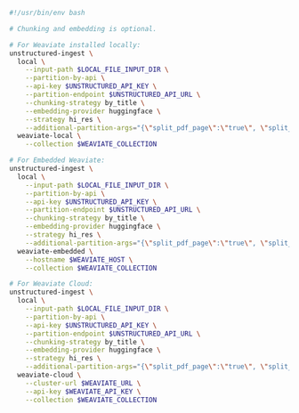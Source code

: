 ```bash CLI
#!/usr/bin/env bash

# Chunking and embedding is optional.

# For Weaviate installed locally:
unstructured-ingest \
  local \
    --input-path $LOCAL_FILE_INPUT_DIR \
    --partition-by-api \
    --api-key $UNSTRUCTURED_API_KEY \
    --partition-endpoint $UNSTRUCTURED_API_URL \
    --chunking-strategy by_title \
    --embedding-provider huggingface \
    --strategy hi_res \
    --additional-partition-args="{\"split_pdf_page\":\"true\", \"split_pdf_allow_failed\":\"true\", \"split_pdf_concurrency_level\": 15}" \
  weaviate-local \
    --collection $WEAVIATE_COLLECTION

# For Embedded Weaviate:
unstructured-ingest \
  local \
    --input-path $LOCAL_FILE_INPUT_DIR \
    --partition-by-api \
    --api-key $UNSTRUCTURED_API_KEY \
    --partition-endpoint $UNSTRUCTURED_API_URL \
    --chunking-strategy by_title \
    --embedding-provider huggingface \
    --strategy hi_res \
    --additional-partition-args="{\"split_pdf_page\":\"true\", \"split_pdf_allow_failed\":\"true\", \"split_pdf_concurrency_level\": 15}" \
  weaviate-embedded \
    --hostname $WEAVIATE_HOST \
    --collection $WEAVIATE_COLLECTION

# For Weaviate Cloud:
unstructured-ingest \
  local \
    --input-path $LOCAL_FILE_INPUT_DIR \
    --partition-by-api \
    --api-key $UNSTRUCTURED_API_KEY \
    --partition-endpoint $UNSTRUCTURED_API_URL \
    --chunking-strategy by_title \
    --embedding-provider huggingface \
    --strategy hi_res \
    --additional-partition-args="{\"split_pdf_page\":\"true\", \"split_pdf_allow_failed\":\"true\", \"split_pdf_concurrency_level\": 15}" \
  weaviate-cloud \
    --cluster-url $WEAVIATE_URL \
    --api-key $WEAVIATE_API_KEY \
    --collection $WEAVIATE_COLLECTION
```
